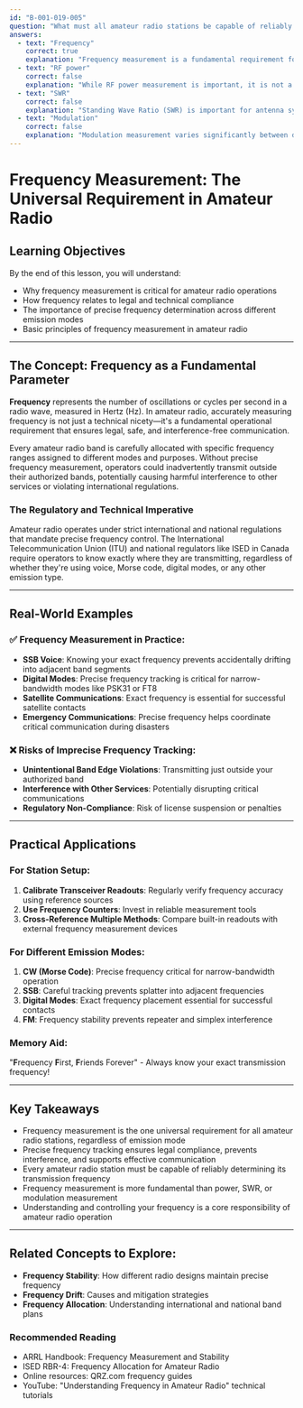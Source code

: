 ```yaml
---
id: "B-001-019-005"
question: "What must all amateur radio stations be capable of reliably measuring, regardless of emission mode?"
answers:
  - text: "Frequency"
    correct: true
    explanation: "Frequency measurement is a fundamental requirement for all amateur radio stations because it ensures compliance with band allocations, prevents interference, and maintains precise communication. Every amateur radio operator must be able to accurately determine their transmission frequency to operate within legal and technical boundaries, regardless of whether they're using SSB, CW, FM, or digital modes."
  - text: "RF power"
    correct: false
    explanation: "While RF power measurement is important, it is not a universal requirement across all emission modes. Some modes like CW or digital might operate at very low power levels, and not all stations are equipped with precise power measurement tools. The universal requirement is frequency measurement, which is critical for legal and technical compliance."
  - text: "SWR"
    correct: false
    explanation: "Standing Wave Ratio (SWR) is important for antenna system performance, but it's not a universal requirement across all stations or emission modes. Different modes and antenna configurations have varying SWR tolerances, and not all stations require immediate SWR measurement."
  - text: "Modulation"
    correct: false
    explanation: "Modulation measurement varies significantly between different emission modes. While important for specific modes like SSB or FM, it's not a universal requirement that applies equally to all amateur radio stations across all modes of transmission."
---
```


# Frequency Measurement: The Universal Requirement in Amateur Radio

## Learning Objectives
By the end of this lesson, you will understand:
- Why frequency measurement is critical for amateur radio operations
- How frequency relates to legal and technical compliance
- The importance of precise frequency determination across different emission modes
- Basic principles of frequency measurement in amateur radio

---

## The Concept: Frequency as a Fundamental Parameter

**Frequency** represents the number of oscillations or cycles per second in a radio wave, measured in Hertz (Hz). In amateur radio, accurately measuring frequency is not just a technical nicety—it's a fundamental operational requirement that ensures legal, safe, and interference-free communication.

Every amateur radio band is carefully allocated with specific frequency ranges assigned to different modes and purposes. Without precise frequency measurement, operators could inadvertently transmit outside their authorized bands, potentially causing harmful interference to other services or violating international regulations.

### The Regulatory and Technical Imperative

Amateur radio operates under strict international and national regulations that mandate precise frequency control. The International Telecommunication Union (ITU) and national regulators like ISED in Canada require operators to know exactly where they are transmitting, regardless of whether they're using voice, Morse code, digital modes, or any other emission type.

---

## Real-World Examples

### ✅ Frequency Measurement in Practice:
- **SSB Voice**: Knowing your exact frequency prevents accidentally drifting into adjacent band segments
- **Digital Modes**: Precise frequency tracking is critical for narrow-bandwidth modes like PSK31 or FT8
- **Satellite Communications**: Exact frequency is essential for successful satellite contacts
- **Emergency Communications**: Precise frequency helps coordinate critical communication during disasters

### ❌ Risks of Imprecise Frequency Tracking:
- **Unintentional Band Edge Violations**: Transmitting just outside your authorized band
- **Interference with Other Services**: Potentially disrupting critical communications
- **Regulatory Non-Compliance**: Risk of license suspension or penalties

---

## Practical Applications

### For Station Setup:
1. **Calibrate Transceiver Readouts**: Regularly verify frequency accuracy using reference sources
2. **Use Frequency Counters**: Invest in reliable measurement tools
3. **Cross-Reference Multiple Methods**: Compare built-in readouts with external frequency measurement devices

### For Different Emission Modes:
1. **CW (Morse Code)**: Precise frequency critical for narrow-bandwidth operation
2. **SSB**: Careful tracking prevents splatter into adjacent frequencies
3. **Digital Modes**: Exact frequency placement essential for successful contacts
4. **FM**: Frequency stability prevents repeater and simplex interference

### Memory Aid:
"**F**requency **F**irst, **F**riends Forever" - Always know your exact transmission frequency!

---

## Key Takeaways

- Frequency measurement is the one universal requirement for all amateur radio stations, regardless of emission mode
- Precise frequency tracking ensures legal compliance, prevents interference, and supports effective communication
- Every amateur radio station must be capable of reliably determining its transmission frequency
- Frequency measurement is more fundamental than power, SWR, or modulation measurement
- Understanding and controlling your frequency is a core responsibility of amateur radio operation

---

## Related Concepts to Explore:
- **Frequency Stability**: How different radio designs maintain precise frequency
- **Frequency Drift**: Causes and mitigation strategies
- **Frequency Allocation**: Understanding international and national band plans

### Recommended Reading

- ARRL Handbook: Frequency Measurement and Stability
- ISED RBR-4: Frequency Allocation for Amateur Radio
- Online resources: QRZ.com frequency guides
- YouTube: "Understanding Frequency in Amateur Radio" technical tutorials